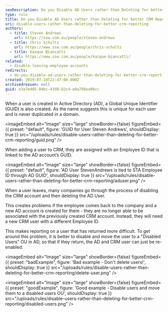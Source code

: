 ```yaml
---
seoDescription: Do you Disable AD Users rather than Deleting for better CRM Reporting?
type: rule
title: Do you Disable AD Users rather than Deleting for better CRM Reporting?
uri: disable-users-rather-than-deleting-for-better-crm-reporting
authors:
  - title: Steven Andrews
    url: https://ssw.com.au/people/steven-andrews
  - title: Chris Schultz
    url: https://www.ssw.com.au/people/chris-schultz
  - title: Kaique Biancatti
    url: https://www.ssw.com.au/people/kaique-biancatti/
related:
  - disable-leaving-employee-accounts
redirects:
  - do-you-disable-ad-users-rather-than-deleting-for-better-crm-reporting
created: 2019-07-10T22:47:08.000Z
archivedreason: null
guid: e3a7e485-04bc-43d8-82c4-e8a788ea06cc
---
```


When a user is created in Active Directory (AD), a Global Unique Identifier (GUID) is also created. As the name suggests this is unique for each user and is never duplicated in a domain.

<imageEmbed
  alt="Image"
  size="large"
  showBorder={false}
  figureEmbed={{
    preset: "default",
    figure: 'GUID for User Steven Andrews',
    shouldDisplay: true
  }}
  src="/uploads/rules/disable-users-rather-than-deleting-for-better-crm-reporting/guid.png"
/>

When adding a user to CRM, they are assigned with an Employee ID that is linked to the AD account’s GUID.


<imageEmbed
  alt="Image"
  size="large"
  showBorder={false}
  figureEmbed={{
    preset: "default",
    figure: 'AD User StevenAndrews is tied to STA Employee ID through AD GUID',
    shouldDisplay: true
  }}
  src="/uploads/rules/disable-users-rather-than-deleting-for-better-crm-reporting/aduser.png"
/>

When a user leaves, many companies go through the process of disabling the CRM account and then deleting the AD User.

This creates problems if the employee comes back to the company and a new AD account is created for them - they are no longer able to be associated with the previously created CRM account. Instead, they will need a new CRM user with a different Employee ID.

This makes reporting on a user that has returned more difficult. To get around this problem, it is better to disable and move the user to a "Disabled Users" OU in AD, so that if they return, the AD and CRM user can just be re-enabled.

<imageEmbed
  alt="Image"
  size="large"
  showBorder={false}
  figureEmbed={{
    preset: "badExample",
    figure: 'Bad example - Don\'t delete users!',
    shouldDisplay: true
  }}
  src="/uploads/rules/disable-users-rather-than-deleting-for-better-crm-reporting/delete-user.png"
/>

<imageEmbed
  alt="Image"
  size="large"
  showBorder={false}
  figureEmbed={{
    preset: "goodExample",
    figure: 'Good example - Disable users and move them to a disabled users OU',
    shouldDisplay: true
  }}
  src="/uploads/rules/disable-users-rather-than-deleting-for-better-crm-reporting/disabled-users.png"
/>